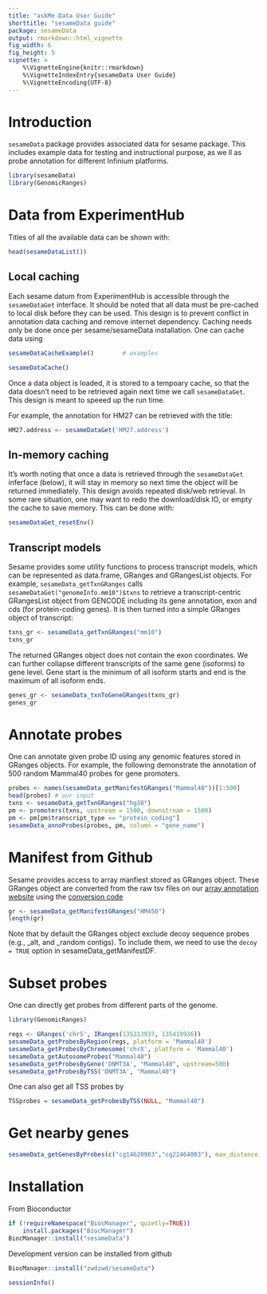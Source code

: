 ```yaml
---
title: "askMe Data User Guide"
shorttitle: "sesameData guide"
package: sesameData
output: rmarkdown::html_vignette
fig_width: 6
fig_height: 5
vignette: >
    %\VignetteEngine{knitr::rmarkdown}
    %\VignetteIndexEntry{sesameData User Guide}
    %\VignetteEncoding{UTF-8}
---
```


# Introduction

`sesameData` package provides associated data for sesame package. This includes
example data for testing and instructional purpose, as we ll as probe annotation
for different Infinium platforms.

```r
library(sesameData)
library(GenomicRanges)
```

# Data from ExperimentHub

Titles of all the available data can be shown with:
```r
head(sesameDataList())
```

## Local caching

Each sesame datum from ExperimentHub is accessible through the `sesameDataGet`
interface. It should be noted that all data must be pre-cached to local disk
before they can be used.  This design is to prevent conflict in annotation data
caching and remove internet dependency. Caching needs only be done once per
sesame/sesameData installation. One can cache data using

```r
sesameDataCacheExample()        # examples
```

```r
sesameDataCache()
```

Once a data object is loaded, it is stored to a tempoary cache, so that the data
doesn't need to be retrieved again next time we call `sesameDataGet`. This
design is meant to speeed up the run time.

For example, the annotation for HM27 can be retrieved with the title: 
```r
HM27.address <- sesameDataGet('HM27.address')
```

## In-memory caching

It's worth noting that once a data is retrieved through the `sesameDataGet`
inferface (below), it will stay in memory so next time the object will be
returned immediately. This design avoids repeated disk/web retrieval. In some
rare situation, one may want to redo the download/disk IO, or empty the cache
to save memory. This can be done with:

```r
sesameDataGet_resetEnv()
```

## Transcript models

Sesame provides some utility functions to process transcript models, which can
be represented as data.frame, GRanges and GRangesList objects. For example,
`sesameData_getTxnGRanges` calls `sesameDataGet("genomeInfo.mm10")$txns` to
retrieve a transcript-centric GRangesList object from GENCODE including its
gene annotation, exon and cds (for protein-coding genes). It is then turned
into a simple GRanges object of transcript:

```r
txns_gr <- sesameData_getTxnGRanges("mm10")
txns_gr
```

The returned GRanges object does not contain the exon coordinates. We can
further collapse different transcripts of the same gene (isoforms) to gene
level. Gene start is the minimum of all isoform starts and end is the maximum
of all isoform ends.

```r
genes_gr <- sesameData_txnToGeneGRanges(txns_gr)
genes_gr
```

# Annotate probes

One can annotate given probe ID using any genomic features stored in GRanges
objects. For example, the following demonstrate the annotation of 500 random
Mammal40 probes for gene promoters.

```r
probes <- names(sesameData_getManifestGRanges("Mammal40"))[1:500]
head(probes) # our input
txns <- sesameData_getTxnGRanges("hg38")
pm <- promoters(txns, upstream = 1500, downstream = 1500)
pm <- pm[pm$transcript_type == "protein_coding"]
sesameData_annoProbes(probes, pm, column = "gene_name")
```

# Manifest from Github

Sesame provides access to array manfiest stored as GRanges object. These
GRanges object are converted from the raw tsv files on our [array annotation
website](http://zwdzwd.github.io/InfiniumAnnotation) using the [conversion
code](https://tinyurl.com/8bt9dssc)

```r
gr <- sesameData_getManifestGRanges("HM450")
length(gr)
```

Note that by default the GRanges object exclude decoy sequence probes (e.g.,
_alt, and _random contigs). To include them, we need to use the `decoy = TRUE`
option in sesameData_getManifestDF.

# Subset probes

One can directly get probes from different parts of the genome.

```r
library(GenomicRanges)
```

```r
regs <- GRanges('chr5', IRanges(135313937, 135419936))
sesameData_getProbesByRegion(regs, platform = 'Mammal40')
sesameData_getProbesByChromosome('chrX', platform = 'Mammal40')
sesameData_getAutosomeProbes("Mammal40")
sesameData_getProbesByGene('DNMT3A', "Mammal40", upstream=500)
sesameData_getProbesByTSS('DNMT3A', "Mammal40")
```

One can also get all TSS probes by

```r
TSSprobes = sesameData_getProbesByTSS(NULL, "Mammal40")
```

# Get nearby genes

```r
sesameData_getGenesByProbes(c("cg14620903","cg22464003"), max_distance = 10000)
```

# Installation

From Bioconductor
```r
if (!requireNamespace("BiocManager", quietly=TRUE))
    install.packages("BiocManager")
BiocManager::install("sesameData")
```

Development version can be installed from github
```r
BiocManager::install("zwdzwd/sesameData")
```

```r
sessionInfo()
```

